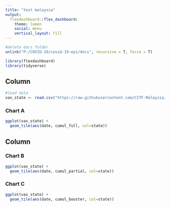 ```yaml
---
title: "test malaysia"
output: 
  flexdashboard::flex_dashboard:
    theme: lumen
    social: menu
    vertical_layout: fill
---
```


```r
#delete docs folder
unlink("P:/COVID-19/covid-19-epi/docs", recursive = T, force = T)

library(flexdashboard)
library(tidyverse)
```

Column {data-width=650}
-----------------------------------------------------------------------

```r
#load data
vax_state <- read.csv("https://raw.githubusercontent.com/CITF-Malaysia/citf-public/main/vaccination/vax_state.csv")
```


### Chart A

```r
ggplot(vax_state) +
  geom_tile(aes(date, cumul_full, col=state))
```

Column {data-width=350}
-----------------------------------------------------------------------

### Chart B

```r
ggplot(vax_state) +
  geom_tile(aes(date, cumul_partial, col=state))
```

### Chart C

```r
ggplot(vax_state) +
  geom_tile(aes(date, cumul_booster, col=state))
```

